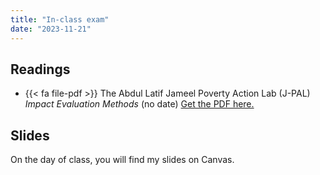 ```yaml
---
title: "In-class exam"
date: "2023-11-21"
---
```


## Readings

- {{< fa file-pdf >}} The Abdul Latif Jameel Poverty Action Lab (J-PAL) *Impact Evaluation Methods* (no date) [Get the PDF here.](https://www.povertyactionlab.org/sites/default/files/research-resources/impact-evaluation-methods-table.pdf) 

## Slides

On the day of class, you will find my slides on Canvas. 
